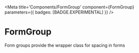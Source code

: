 

<Meta
  title='Components/FormGroup'
  component={FormGroup}
  parameters={{ badges: [BADGE.EXPERIMENTAL] }}
/>

# FormGroup

<FormGroup>Form groups provide the wrapper class for spacing in forms</FormGroup>
